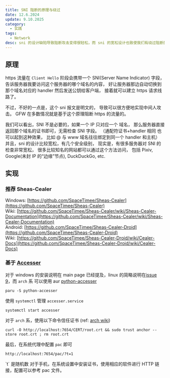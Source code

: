 ```yaml
---
title: SNI 阻断的原理与绕过
date: 12.6.2024
update: 9.10.2025
category:
  - 实践
tags:
  - Network
desc: sni 的设计缺陷导致阻断攻击变得很轻松，而 sni 的宽松设计也致使我们有绕过阻断的方法，我们同时获得了矛和盾。
---
```



## 原理

https 流量在 `Client Hello` 阶段会携带一个 SNI(Server Name Indicator) 字段，
告诉服务器我要访问这个服务器的哪个域名的内容，
好让服务器那边自动切换到那个域名对应的 handler 然后发送公钥给客户端，
接着就可以建立 https 请求线路了。

不过，不好的一点是，这个 sni 报文是明文的，
导致可以很方便地实现中间人攻击。
GFW 在多数情况就是基于这个原理阻断 https 的流量的。

我们可以看出，SNI 不是必要的，如果一个 IP 只对应一个 域名，
那么服务器直接返回那个域名的证书即可，无需检查 SNI 字段。
（通配符证书+handler 相同 也可以起到这种效果，
比如 @ 与 www 域名往往绑定到同一个 handler 和主机）
并且，sni 的设计比较宽松，有几个安全级别，
现实是，有很多服务器对 SNI 的检查非常宽松，
很多比较知名的网站都可以通过这个方法访问，
包括 Pixiv, Google(未封 IP 的“边缘”节点), DuckDuckGo, etc.

## 实现

### 推荐 Sheas-Cealer

Windows: [https://github.com/SpaceTimee/Sheas-Cealer](https://github.com/SpaceTimee/Sheas-Cealer)  
Wiki: [https://github.com/SpaceTimee/Sheas-Cealer/wiki/Sheas-Cealer-Documentation](https://github.com/SpaceTimee/Sheas-Cealer/wiki/Sheas-Cealer-Documentation)  
Android: [https://github.com/SpaceTimee/Sheas-Cealer-Droid](https://github.com/SpaceTimee/Sheas-Cealer-Droid)  
Wiki: [https://github.com/SpaceTimee/Sheas-Cealer-Droid/wiki/Cealer-Docs](https://github.com/SpaceTimee/Sheas-Cealer-Droid/wiki/Cealer-Docs)

### 基于 [Accesser](https://github.com/Urenko/Accesser)

对于 windows 的安装说明在 main page 已经提及，linux 的简略说明在[issue 9](https://github.com/URenko/Accesser/issues/9)，而 `arch` 系 可以使用 aur [python-accesser](https://aur.archlinux.org/packages/python-accesser)

```shell
paru -S python-accesser
```

使用 `systemctl` 管理 `accesser.service`

```shell
systemctl start accesser
```

对于 `arch` 系，使用以下命令信任证书 (ref: [arch wiki](https://wiki.archlinux.org/title/User:Grawity/Adding_a_trusted_CA_certificate))

```shell
curl -O http://localhost:7654/CERT/root.crt && sudo trust anchor --store root.crt ; rm root.crt
```

最后，在系统代理中配置 `pac` 即可

```plain
http://localhost:7654/pac/?t=1
```

<Hint type="info">
  `t` 是随机数
</Hint>

<Hint type="info">
  对于手机，在系统设置中安装证书，使用相应的软件进行 HTTP 链接，配置可以参考 pac 文件。
</Hint>
